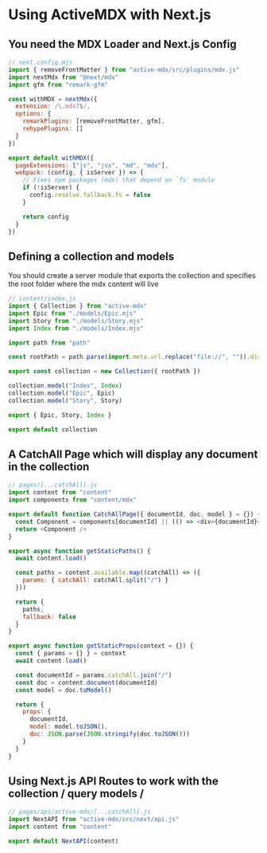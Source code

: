 # Using ActiveMDX with Next.js

## You need the MDX Loader and Next.js Config

```javascript
// next.config.mjs
import { removeFrontMatter } from "active-mdx/src/plugins/mdx.js"
import nextMdx from "@next/mdx"
import gfm from "remark-gfm"

const withMDX = nextMdx({
  extension: /\.mdx?$/,
  options: {
    remarkPlugins: [removeFrontMatter, gfm],
    rehypePlugins: []
  }
})

export default withMDX({
  pageExtensions: ["js", "jsx", "md", "mdx"],
  webpack: (config, { isServer }) => {
    // Fixes npm packages (mdx) that depend on `fs` module
    if (!isServer) {
      config.resolve.fallback.fs = false
    }

    return config
  }
})
```

## Defining a collection and models

You should create a server module that exports the collection and specifies the root folder where the mdx content will live

```javascript
// content/index.js
import { Collection } from "active-mdx"
import Epic from "./models/Epic.mjs"
import Story from "./models/Story.mjs"
import Index from "./models/Index.mjs"

import path from "path"

const rootPath = path.parse(import.meta.url.replace("file://", "")).dir

export const collection = new Collection({ rootPath })

collection.model("Index", Index)
collection.model("Epic", Epic)
collection.model("Story", Story)

export { Epic, Story, Index }

export default collection
```

## A CatchAll Page which will display any document in the collection

```javascript
// pages/[...catchAll].js
import content from "content"
import components from "content/mdx"

export default function CatchAllPage({ documentId, doc, model } = {}) {
  const Component = components[documentId] || (() => <div>{documentId}</div>)
  return <Component />
}

export async function getStaticPaths() {
  await content.load()

  const paths = content.available.map((catchAll) => ({
    params: { catchAll: catchAll.split("/") }
  }))

  return {
    paths,
    fallback: false
  }
}

export async function getStaticProps(context = {}) {
  const { params = {} } = context
  await content.load()

  const documentId = params.catchAll.join("/")
  const doc = content.document(documentId)
  const model = doc.toModel()

  return {
    props: {
      documentId,
      model: model.toJSON(),
      doc: JSON.parse(JSON.stringify(doc.toJSON()))
    }
  }
}
```

## Using Next.js API Routes to work with the collection / query models /

```javascript
// pages/api/active-mdx/[...catchAll].js
import NextAPI from "active-mdx/src/next/api.js"
import content from "content"

export default NextAPI(content)
```
